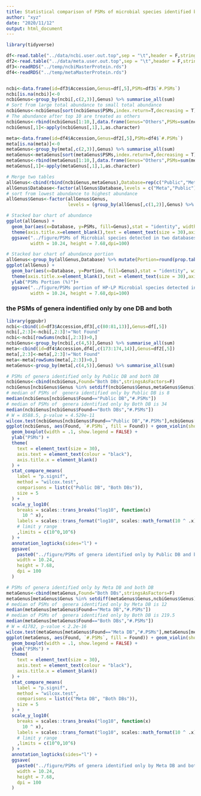 ```yaml
---
title: Statistical comparison of PSMs of microbial species identified by the two databases For Fig. S6
author: "xyz"
date: "2020/11/12"
output: html_document
---
```


```r
library(tidyverse)

df<-read.table("../data/ncbi.user.out.top",sep = "\t",header = F,stringsAsFactors = F)
df2<-read.table("../data/meta.user.out.top",sep = "\t",header = F,stringsAsFactors = F)
df3<-readRDS("../temp/ncbiMasterProtein.rds")
df4<-readRDS("../temp/metaMasterProtein.rds")


ncbi<-data.frame(id=df3$Accession,Genus=df[,5],PSMs=df3$`#.PSMs`)
ncbi[is.na(ncbi)]<-0
ncbiGenus<-group_by(ncbi[,c(2,3)],Genus) %>% summarise_all(sum)
# Sort from large total abundance to small total abundance
ncbiGenus<-ncbiGenus[sort(ncbiGenus$PSMs,index.return=T,decreasing = T)$ix,]
# The abundance after top 10 are treated as others
ncbiGenus<-rbind(ncbiGenus[1:10,],data.frame(Genus="Others",PSMs=sum(ncbiGenus[11:nrow(ncbiGenus),2])),stringsAsFactors=F)
ncbiGenus[,1]<-apply(ncbiGenus[,1],1,as.character)

meta<-data.frame(id=df4$Accession,Genus=df2[,5],PSMs=df4$`#.PSMs`)
meta[is.na(meta)]<-0
metaGenus<-group_by(meta[,c(2,3)],Genus) %>% summarise_all(sum)
metaGenus<-metaGenus[sort(metaGenus$PSMs,index.return=T,decreasing = T)$ix,]
metaGenus<-rbind(metaGenus[1:10,],data.frame(Genus="Others",PSMs=sum(metaGenus[11:nrow(metaGenus),2])),stringsAsFactors=F)
metaGenus[,1]<-apply(metaGenus[,1],1,as.character)

# Merge two tables
allGenus<-cbind(rbind(ncbiGenus,metaGenus),Database=rep(c("Public","Meta"),each=11))
allGenus$Database<-factor(allGenus$Database,levels = c("Meta","Public"))
# sort from lowest abundance to highest abundance
allGenus$Genus<-factor(allGenus$Genus,
                       levels = (group_by(allGenus[,c(1,2)],Genus) %>% summarise_all(sum) %>% arrange(PSMs))$Genus)

# Stacked bar chart of abundance
ggplot(allGenus) + 
  geom_bar(aes(x=Database, y=PSMs, fill=Genus),stat = "identity", width=0.5, col='black')+
  theme(axis.title.x=element_blank(),text = element_text(size = 30),axis.text=element_text(colour="black"))+
  ggsave("../figure/PSMs of Microbial species detected in two databases at the genus level.png",
         width = 10.24, height = 7.68,dpi=100)

# Stacked bar chart of abundance portion
allGenus<-group_by(allGenus,Database) %>% mutate(Portion=round(prop.table(PSMs)*100,2))
ggplot(allGenus) + 
  geom_bar(aes(x=Database, y=Portion, fill=Genus),stat = "identity", width=0.5, col='black')+
  theme(axis.title.x=element_blank(),text = element_text(size = 30),axis.text=element_text(colour="black"))+
  ylab("PSMs Portion (%)")+
  ggsave("../figure/PSMs portion of HP-LP Microbial species detected in two databases at the genus level.png",
         width = 10.24, height = 7.68,dpi=100)
```

### the PSMs of genera indentified only by one DB and both

```r
library(ggpubr)
ncbi<-cbind(id=df3$Accession,df3[,c(80:81,13)],Genus=df[,5])
ncbi[,2:3]<-ncbi[,2:3]!="Not Found"
ncbi<-ncbi[rowSums(ncbi[,2:3])>0,]
ncbiGenus<-group_by(ncbi[,c(4,5)],Genus) %>% summarise_all(sum)
meta<-cbind(id=df4$Accession,df4[,c(173:174,14)],Genus=df2[,5])
meta[,2:3]<-meta[,2:3]!="Not Found"
meta<-meta[rowSums(meta[,2:3])>0,]
metaGenus<-group_by(meta[,c(4,5)],Genus) %>% summarise_all(sum)

# PSMs of genera identified only by Public DB and both DB
ncbiGenus<-cbind(ncbiGenus,Found="Both DBs",stringsAsFactors=F)
ncbiGenus[ncbiGenus$Genus %in% setdiff(ncbiGenus$Genus,metaGenus$Genus),"Found"]<-"Public DB"
# median of PSMs of  genera identified only by Public DB is 8
median(ncbiGenus[ncbiGenus$Found=="Public DB","#.PSMs"])
# median of PSMs of  genera identified only by Both DB is 34
median(ncbiGenus[ncbiGenus$Found=="Both DBs","#.PSMs"])
# W = 8588.5, p-value = 4.529e-11
wilcox.test(ncbiGenus[ncbiGenus$Found=="Public DB","#.PSMs"],ncbiGenus[ncbiGenus$Found=="Both DBs","#.PSMs"])
ggplot(ncbiGenus, aes(Found, `#.PSMs`, fill = Found)) + geom_violin(show.legend = FALSE) +
  geom_boxplot(width = .1, show.legend = FALSE) +
  ylab("PSMs") +
  theme(
    text = element_text(size = 30),
    axis.text = element_text(colour = "black"),
    axis.title.x = element_blank()
  ) +
  stat_compare_means(
    label = "p.signif",
    method = "wilcox.test",
    comparisons = list(c("Public DB", "Both DBs")),
    size = 5
  ) +
  scale_y_log10(
    breaks = scales::trans_breaks("log10", function(x)
      10 ^ x),
    labels = scales::trans_format("log10", scales::math_format(10 ^ .x))
    # limit y range    
    ,limits = c(10^0,10^6)
  ) +
  annotation_logticks(sides="l") +
  ggsave(
    paste0("../figure/PSMs of genera identified only by Public DB and both DB", ".png"),
    width = 10.24,
    height = 7.68,
    dpi = 100
  )

# PSMs of genera identified only by Meta DB and both DB
metaGenus<-cbind(metaGenus,Found="Both DBs",stringsAsFactors=F)
metaGenus[metaGenus$Genus %in% setdiff(metaGenus$Genus,ncbiGenus$Genus),"Found"]<-"Meta DB"
# median of PSMs of  genera identified only by Meta DB is 12
median(metaGenus[metaGenus$Found=="Meta DB","#.PSMs"])
# median of PSMs of  genera identified only by Both DB is 219.5
median(metaGenus[metaGenus$Found=="Both DBs","#.PSMs"])
# W = 41782, p-value < 2.2e-16
wilcox.test(metaGenus[metaGenus$Found=="Meta DB","#.PSMs"],metaGenus[metaGenus$Found=="Both DBs","#.PSMs"])
ggplot(metaGenus, aes(Found, `#.PSMs`, fill = Found)) + geom_violin(show.legend = FALSE) +
  geom_boxplot(width = .1, show.legend = FALSE) +
  ylab("PSMs") +
  theme(
    text = element_text(size = 30),
    axis.text = element_text(colour = "black"),
    axis.title.x = element_blank()
  ) +
  stat_compare_means(
    label = "p.signif",
    method = "wilcox.test",
    comparisons = list(c("Meta DB", "Both DBs")),
    size = 5
  ) +
  scale_y_log10(
    breaks = scales::trans_breaks("log10", function(x)
      10 ^ x),
    labels = scales::trans_format("log10", scales::math_format(10 ^ .x))
    # limit y range
    ,limits = c(10^0,10^6)
  ) +
  annotation_logticks(sides="l") +
  ggsave(
    paste0("../figure/PSMs of genera identified only by Meta DB and both DB", ".png"),
    width = 10.24,
    height = 7.68,
    dpi = 100
  )
```

